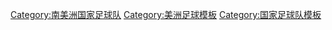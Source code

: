 {{Navbox
|bodyclass=hlist
|name = 南美洲協會國家足球代表隊
|title = [[南美洲足協]] 所屬[[國家足球隊列表|國家足球代表隊]]
| state = {{{state|autocollapse}}}
|list1 = 
*[[阿根廷國家足球隊|阿根廷]]
* [[玻利維亞國家足球隊|玻利維亞]]
* [[巴西國家足球隊|巴西]]
* [[智利國家足球隊|智利]]
* [[哥倫比亞國家足球隊|哥倫比亞]]
* [[厄瓜多爾國家足球隊|厄瓜多]]
* [[巴拉圭國家足球隊|巴拉圭]]
* [[秘魯國家足球隊|秘魯]]
* [[烏拉圭國家足球隊|烏拉圭]]
* [[委內瑞拉國家足球隊|委內瑞拉]]
}}<noinclude>
{{collapsible option}}
[[Category:南美洲国家足球队]]
[[Category:美洲足球模板]]
[[Category:国家足球队模板]]
</noinclude>